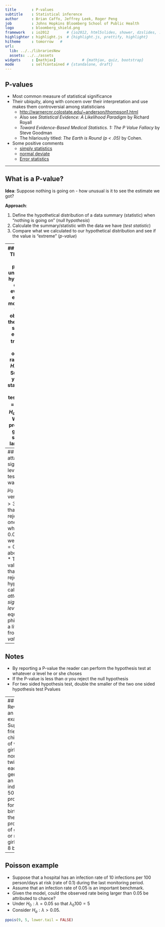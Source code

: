 ---
title       : P-values
subtitle    : Statistical inference
author      : Brian Caffo, Jeffrey Leek, Roger Peng 
job         : Johns Hopkins Bloomberg School of Public Health
logo        : bloomberg_shield.png
framework   : io2012        # {io2012, html5slides, shower, dzslides, ...}
highlighter : highlight.js  # {highlight.js, prettify, highlight}
hitheme     : tomorrow   # 
url:
  lib: ../../librariesNew
  assets: ../../assets
widgets     : [mathjax]            # {mathjax, quiz, bootstrap}
mode        : selfcontained # {standalone, draft}
---
  
## P-values

* Most common measure of statistical significance
* Their ubiquity, along with concern over their interpretation and use
  makes them controversial among statisticians
  * [http://warnercnr.colostate.edu/~anderson/thompson1.html](http://warnercnr.colostate.edu/~anderson/thompson1.html)
  * Also see *Statistical Evidence: A Likelihood Paradigm* by Richard Royall 
  * *Toward Evidence-Based Medical Statistics. 1: The P Value Fallacy* by Steve Goodman
  * The hilariously titled: *The Earth is Round (p < .05)* by Cohen.
* Some positive comments
  * [simply statistics](http://simplystatistics.org/2012/01/06/p-values-and-hypothesis-testing-get-a-bad-rap-but-we/)
  * [normal deviate](http://normaldeviate.wordpress.com/2013/03/14/double-misunderstandings-about-p-values/)
  * [Error statistics](http://errorstatistics.com/2013/06/14/p-values-cant-be-trusted-except-when-used-to-argue-that-p-values-cant-be-trusted/)

---


## What is a P-value? 

__Idea__: Suppose nothing is going on - how unusual is it to see the estimate we got?

__Approach__: 

1. Define the hypothetical distribution of a data summary (statistic) when "nothing is going on" (_null hypothesis_)
2. Calculate the summary/statistic with the data we have (_test statistic_)
3. Compare what we calculated to our hypothetical distribution and see if the value is "extreme" (_p-value_)

---
## P-values
* The P-value is the probability under the null hypothesis of obtaining evidence as extreme or more extreme than that obtained
* If the P-value is small, then either $H_0$ is true and we have observed a rare event or $H_0$ is false
*  Suppos that you get a $T$ statistic of $2.5$ for 15 df testing $H_0:\mu = \mu_0$
versus $H_a : \mu > \mu_0$. 
  * What's the probability of getting a $T$ statistic as large as $2.5$?
```{r}
pt(2.5, 15, lower.tail = FALSE) 
```
* Therefore, the probability of seeing evidence as extreme or more extreme than that actually obtained under $H_0$ is `r pt(2.5, 15, lower.tail = FALSE)`

---
## The attained significance level
* Our test statistic was $2$ for $H_0 : \mu_0  = 30$ versus $H_a:\mu > 30$.
* Notice that we rejected the one sided test when $\alpha = 0.05$, would we reject if $\alpha = 0.01$, how about $0.001$?
* The smallest value for alpha that you still reject the null hypothesis is called the *attained significance level*
* This is equivalent, but philosophically a little different from, the *P-value*

---
## Notes
* By reporting a P-value the reader can perform the hypothesis
  test at whatever $\alpha$ level he or she choses
* If the P-value is less than $\alpha$ you reject the null hypothesis 
* For two sided hypothesis test, double the smaller of the two one
  sided hypothesis test Pvalues

---
## Revisiting an earlier example
- Suppose a friend has $8$ children, $7$ of which are girls and none are twins
- If each gender has an independent $50$% probability for each birth, what's the probability of getting $7$ or more girls out of $8$ births?
```{r}
choose(8, 7) * .5 ^ 8 + choose(8, 8) * .5 ^ 8 
pbinom(6, size = 8, prob = .5, lower.tail = FALSE)
```

---
## Poisson example
- Suppose that a hospital has an infection rate of 10 infections per 100 person/days at risk (rate of 0.1) during the last monitoring period.
- Assume that an infection rate of 0.05 is an important benchmark. 
- Given the model, could the observed rate being larger than 0.05 be attributed to chance?
- Under $H_0: \lambda = 0.05$ so that $\lambda_0 100 = 5$
- Consider $H_a: \lambda > 0.05$.

```{r}
ppois(9, 5, lower.tail = FALSE)
```



